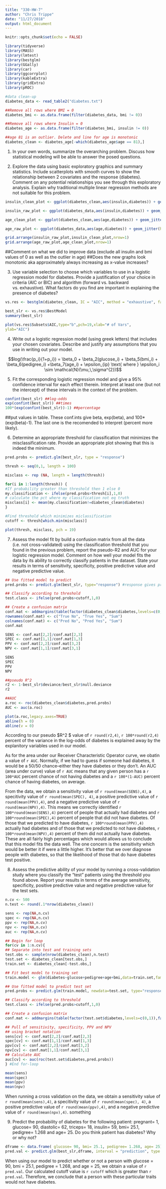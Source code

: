 ```yaml
---
title: "330-HW-7"
author: "Chris Trippe"
date: "11/27/2018"
output: html_document
---
```


```r
knitr::opts_chunk$set(echo = FALSE)
```
```r
library(tidyverse)
library(MASS)
library(lmtest)
library(bestglm)
library(GGally)
library(car)
library(ggcorrplot)
library(kableExtra)
library(gridExtra)
library(pROC)
```

```r
#data clean-up
diabetes_data <- read_table2("diabetes.txt")

##Remove all rows where BMI = 0
diabetes_bmi <- as.data.frame(filter(diabetes_data, bmi != 0))

##Remove all rows where Insulin = 0
diabetes_age <- as.data.frame(filter(diabetes_bmi, insulin != 0))

##age 81 is an outlier. Delete and line for age is monotonic
diabetes_clean <- diabetes_age[-which(diabetes_age$age == 81),]

```


1. In your own words, summarize the overarching problem. Discuss how statistical modeling will be able to answer the posed questions.

2. Explore the data using basic exploratory graphics and summary statistics. Include scatterplots with smooth curves to show the relationship between 2 covariates and the response (diabetes). Comment on any potential relationships you see through this exploratory analysis. Explain why traditional multiple linear regression methods are not suitable for this problem.
```r
insulin_clean_plot <- ggplot(diabetes_clean,aes(insulin,diabetes)) + geom_jitter(height = 0.1) + geom_smooth(se=FALSE)

insulin_raw_plot <- ggplot(diabetes_data,aes(insulin,diabetes)) + geom_jitter(height = 0.1) + geom_smooth(se=FALSE)

age_clean_plot <- ggplot(diabetes_clean,aes(age,diabetes)) + geom_jitter(height = 0.1) + geom_smooth(se=FALSE)

age_raw_plot <- ggplot(diabetes_data,aes(age,diabetes)) + geom_jitter(height = 0.1) + geom_smooth(se=FALSE)

grid.arrange(insulin_raw_plot,insulin_clean_plot,nrow=1)
grid.arrange(age_raw_plot,age_clean_plot,nrow=1)
```

##Comment on what we did to improve data (exclude all insulin and bmi values of 0 as well as the outlier in age)
##Does the new graphs look monotonic aka approximately always increasing as x-value increases?

3. Use variable selection to choose which variables to use in a logistic regression model for diabetes. Provide a justification of your choice in criteria (AIC or BIC) and algorithm (forward vs. backward vs. exhaustive). What factors do you find are important in explaining the presence of diabetes?

```r
vs.res <- bestglm(diabetes_clean, IC = "AIC", method = "exhaustive", family = binomial)

best_slr <- vs.res$BestModel
summary(best_slr)

plot(vs.res$Subsets$AIC,type="b",pch=19,xlab="# of Vars",
ylab="AIC") 
```


4. Write out a logistic regression model (using greek letters) that includes your chosen covariates. Describe and justify any assumptions that you use in writing out your model.

$$log(\frac{p_i}{1+p_i}) = \beta_0 + \beta_2(glucose_i) + \beta_5(bmi_i) + \beta_6(pedigree_i) +\beta_7(age_i) + \epsilon_{ip} \text{ where } \epsilon_i \sim \mathcal{N}(\mu,\,\sigma^{2})$$

5. Fit the corresponding logistic regression model and give a 95% confidence interval for each effect therein. Interpret at least one (but not the intercept) of these intervals in the context of the problem.

```r
confint(best_slr) ##log-odds
exp(confint(best_slr)) ##times
100*(exp(confint(best_slr))-1) ##percentage
```

##put values in table. These conf.ints give beta, exp(beta), and 100*(exp(beta)-1). The last one is the recomended to interpret (percent more likely).

6. Determine an appropriate threshold for classification that minimizes the misclassification rate. Provide an appropriate plot showing that this is indeed the minimum.

```r
pred.probs <- predict.glm(best_slr, type = "response")

thresh <- seq(0,1, length = 100)

misclass <- rep (NA, length = length(thresh))

for(i in 1:length(thresh)) {
#If probability greater than threshold then 1 else 0
my.classification <- ifelse(pred.probs>thresh[i],1,0)
# calculate the pct where my classification not eq truth
misclass[i] <- mean(my.classification!=diabetes_clean$diabetes)
}

#Find threshold which minimizes miclassification
cutoff <- thresh[which.min(misclass)]

plot(thresh, misclass, pch = 19)
```


7. Assess the model fit by build a confusion matrix from all the data (i.e. not cross-validated) using the classification threshold that you found in the previous problem, report the pseudo-R2 and AUC for your logistic regression model. Comment on how well your model fits the data by its ability to correctly classify patients in the dataset. State your results in terms of sensitivity, specificity, positive predictive value and negative predictive value.

```r
## Use fitted model to predict
pred.probs <- predict.glm(best_slr, type="response") #response gives probabilities

## Classify according to threshold
test.class <- ifelse(pred.probs>cutoff,1,0)

## Create a confusion matrix
conf.mat <- addmargins(table(factor(diabetes_clean$diabetes,levels=c(0,1)),factor(test.class,levels=c(0,1))))
rownames(conf.mat) <- c("True No", "True Yes", "Sum")
colnames(conf.mat) <- c("Pred No", "Pred Yes", "Sum")
conf.mat

SENS <- conf.mat[2,2]/conf.mat[2,3]
SPEC <- conf.mat[1,1]/conf.mat[1,3]
PPV <- conf.mat[2,2]/conf.mat[3,2]
NPV <- conf.mat[1,1]/conf.mat[3,1]

SENS
SPEC
PPV
NPV

##pseudo R^2
r2 <- 1-best_slr$deviance/best_slr$null.deviance
r2

##AUC
a.roc <- roc(diabetes_clean$diabetes,pred.probs)
AUC <- auc(a.roc)

plot(a.roc,legacy.axes=TRUE)
abline(h = 0)
abline(v = 0)
```

According to our pseudo $R^2 $ value of `r round(r2,4)`, `r 100*round(r2,4)` percent of the variance in the log-odds of diabetes is explained away by the explanitory variables used in our model.

As for the area under our Receiver Characteristic Operator curve, we obatin a value of `r AUC`. Normally, if we had to guess if someone had diabetes, it would be a 50/50 chance--either they have diabetes or they don't. An AUC (area under curve) value of `r AUC` means that any given person has a `r 100*AUC` percent chance of not having diabetes and a `r 100*(1-AUC)` percent chance of having diabetes, on average. 

From the data, we obtain a sensitivity value of `r round(mean(SENS),4)`, a specitivity value of `r round(mean(SPEC), 4)`, a positive predictive value of `r round(mean(PPV),4)`, and a negative predictive value of `r round(mean(NPV),4)`. This means we correctly identified `r 100*round(mean(SENS),4)` percent of people that actually had diabetes and `r 100*round(mean(SPEC),4)` percent of people that did not have diabetes. Of those that we predicted to have diabetes, `r 100*round(mean(PPV),4)` actually had diabetes and of those that we predicted to not have diabetes, `r 100*round(mean(NPV),4)` percent of them did not actually have diabetes. These are all fairly high percentages which would allows us to conclude that this model fits the data well. The one concern is the sensitivity which would be better it if were a little higher. It's better that we over diagnose people with diabetes, so that the likelihood of those that do have diabetes test positive. 

8. Assess the predictive ability of your model by running a cross-validation study where you classify the “test” patients using the threshold you found above. Report your results in terms of the average sensitivity, specificity, positive predictive value and negative predictive value for the test sets.

```r
n.cv <- 500
n.test <- round(.1*nrow(diabetes_clean))

sens <- rep(NA,n.cv)
spec <- rep(NA,n.cv)
ppv <- rep(NA,n.cv)
npv <- rep(NA,n.cv)
auc <- rep(NA,n.cv)

## Begin for loop
for(cv in 1:n.cv){
## Separate into test and training sets
test.obs <- sample(nrow(diabetes_clean),n.test)
test.set <- diabetes_clean[test.obs,]
train.set <- diabetes_clean[-test.obs,]

## Fit best model to training set
train.model <- glm(diabetes~glucose+pedigree+age+bmi,data=train.set,family=binomial)

## Use fitted model to predict test set
pred.probs <- predict.glm(train.model, newdata=test.set, type="response") #response gives probabilities

## Classify according to threshold
test.class <- ifelse(pred.probs>cutoff,1,0)

## Create a confusion matrix
conf.mat <- addmargins(table(factor(test.set$diabetes,levels=c(0,1)),factor(test.class,levels=c(0,1))))

## Pull of sensitivity, specificity, PPV and NPV
## using bracket notation
sens[cv] <- conf.mat[2,2]/conf.mat[2,3]
spec[cv] <- conf.mat[1,1]/conf.mat[1,3]
ppv[cv] <- conf.mat[2,2]/conf.mat[3,2]
npv[cv] <- conf.mat[1,1]/conf.mat[3,1]
## Calculate AUC
auc[cv] <- auc(roc(test.set$diabetes,pred.probs))
} #End for-loop

mean(sens)
mean(spec)
mean(ppv)
mean(npv)
```

When running a cross validation on the data, we obtain a sensitivity value of `r round(mean(sens),4)`, a specitivity value of `r round(mean(spec), 4)`, a positive predictive value of `r round(mean(ppv),4)`, and a negative predictive value of `r round(mean(npv),4)`.
something

9. Predict the probability of diabetes for the following patient: pregnant= 1, glucose= 90, diastolic= 62, triceps= 18, insulin= 59, bmi= 25.1, pedigree= 1.268 and age= 25. Do you think patient has diabetes? Why or why not?

```r
dframe <- data.frame( glucose= 90, bmi= 25.1, pedigree= 1.268, age= 25)
pred.val <- predict.glm(best_slr,dframe, interval = "prediction", type = "response")

```

When using our model to predict whether or not a person with glucose = 90, bmi = 25.1, pedigree = 1.268, and age = 25, we obtain a value of `r pred.val`. Our calculated cutoff value is `r cutoff` which is greater than `r pred.val`. Therefore, we conclude that a person with these particular traits would not have diabetes. 